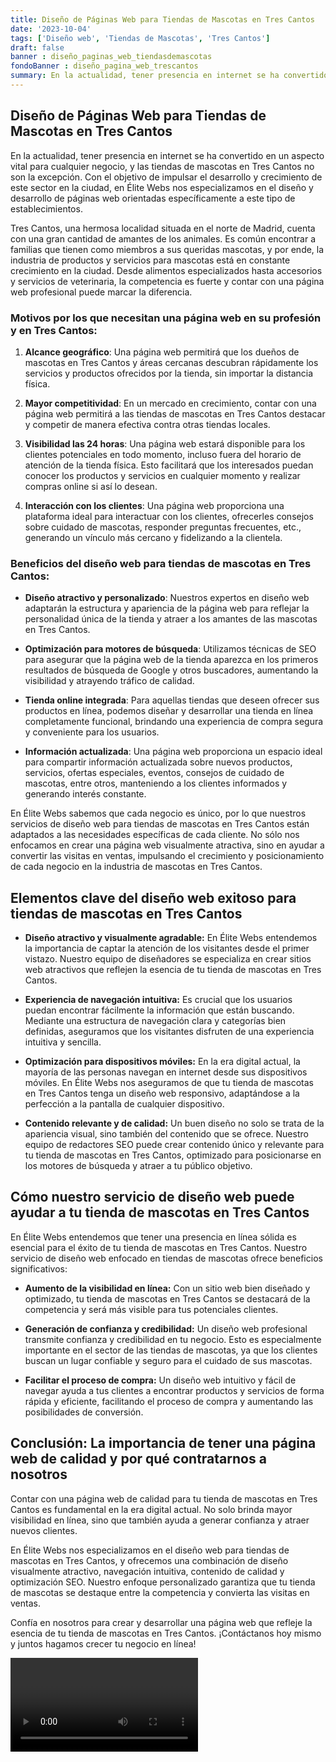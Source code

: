 ```yaml
---
title: Diseño de Páginas Web para Tiendas de Mascotas en Tres Cantos
date: '2023-10-04'
tags: ['Diseño web', 'Tiendas de Mascotas', 'Tres Cantos']
draft: false
banner : diseño_paginas_web_tiendasdemascotas
fondoBanner : diseño_pagina_web_trescantos
summary: En la actualidad, tener presencia en internet se ha convertido en un aspecto vital para cualquier negocio, y las tiendas de mascotas en Tres Cantos no son la excepción. Con el objetivo de impulsar el desarrollo y crecimiento de este sector en la ciudad, en Élite Webs nos especializamos en el diseño y desarrollo de páginas web orientadas específicamente a este tipo de establecimientos.
---
```


## Diseño de Páginas Web para Tiendas de Mascotas en Tres Cantos

En la actualidad, tener presencia en internet se ha convertido en un aspecto vital para cualquier negocio, y las tiendas de mascotas en Tres Cantos no son la excepción. Con el objetivo de impulsar el desarrollo y crecimiento de este sector en la ciudad, en Élite Webs nos especializamos en el diseño y desarrollo de páginas web orientadas específicamente a este tipo de establecimientos.

Tres Cantos, una hermosa localidad situada en el norte de Madrid, cuenta con una gran cantidad de amantes de los animales. Es común encontrar a familias que tienen como miembros a sus queridas mascotas, y por ende, la industria de productos y servicios para mascotas está en constante crecimiento en la ciudad. Desde alimentos especializados hasta accesorios y servicios de veterinaria, la competencia es fuerte y contar con una página web profesional puede marcar la diferencia.

### Motivos por los que necesitan una página web en su profesión y en Tres Cantos:

1. **Alcance geográfico**: Una página web permitirá que los dueños de mascotas en Tres Cantos y áreas cercanas descubran rápidamente los servicios y productos ofrecidos por la tienda, sin importar la distancia física.

2. **Mayor competitividad**: En un mercado en crecimiento, contar con una página web permitirá a las tiendas de mascotas en Tres Cantos destacar y competir de manera efectiva contra otras tiendas locales.

3. **Visibilidad las 24 horas**: Una página web estará disponible para los clientes potenciales en todo momento, incluso fuera del horario de atención de la tienda física. Esto facilitará que los interesados puedan conocer los productos y servicios en cualquier momento y realizar compras online si así lo desean.

4. **Interacción con los clientes**: Una página web proporciona una plataforma ideal para interactuar con los clientes, ofrecerles consejos sobre cuidado de mascotas, responder preguntas frecuentes, etc., generando un vínculo más cercano y fidelizando a la clientela.

### Beneficios del diseño web para tiendas de mascotas en Tres Cantos:

- **Diseño atractivo y personalizado**: Nuestros expertos en diseño web adaptarán la estructura y apariencia de la página web para reflejar la personalidad única de la tienda y atraer a los amantes de las mascotas en Tres Cantos.

- **Optimización para motores de búsqueda**: Utilizamos técnicas de SEO para asegurar que la página web de la tienda aparezca en los primeros resultados de búsqueda de Google y otros buscadores, aumentando la visibilidad y atrayendo tráfico de calidad.

- **Tienda online integrada**: Para aquellas tiendas que deseen ofrecer sus productos en línea, podemos diseñar y desarrollar una tienda en línea completamente funcional, brindando una experiencia de compra segura y conveniente para los usuarios.

- **Información actualizada**: Una página web proporciona un espacio ideal para compartir información actualizada sobre nuevos productos, servicios, ofertas especiales, eventos, consejos de cuidado de mascotas, entre otros, manteniendo a los clientes informados y generando interés constante.

En Élite Webs sabemos que cada negocio es único, por lo que nuestros servicios de diseño web para tiendas de mascotas en Tres Cantos están adaptados a las necesidades específicas de cada cliente. No sólo nos enfocamos en crear una página web visualmente atractiva, sino en ayudar a convertir las visitas en ventas, impulsando el crecimiento y posicionamiento de cada negocio en la industria de mascotas en Tres Cantos.

<GifSeo />

<Cta />

## Elementos clave del diseño web exitoso para tiendas de mascotas en Tres Cantos

- **Diseño atractivo y visualmente agradable:** En Élite Webs entendemos la importancia de captar la atención de los visitantes desde el primer vistazo. Nuestro equipo de diseñadores se especializa en crear sitios web atractivos que reflejen la esencia de tu tienda de mascotas en Tres Cantos.

- **Experiencia de navegación intuitiva:** Es crucial que los usuarios puedan encontrar fácilmente la información que están buscando. Mediante una estructura de navegación clara y categorías bien definidas, aseguramos que los visitantes disfruten de una experiencia intuitiva y sencilla.

- **Optimización para dispositivos móviles:** En la era digital actual, la mayoría de las personas navegan en internet desde sus dispositivos móviles. En Élite Webs nos aseguramos de que tu tienda de mascotas en Tres Cantos tenga un diseño web responsivo, adaptándose a la perfección a la pantalla de cualquier dispositivo.

- **Contenido relevante y de calidad:** Un buen diseño no solo se trata de la apariencia visual, sino también del contenido que se ofrece. Nuestro equipo de redactores SEO puede crear contenido único y relevante para tu tienda de mascotas en Tres Cantos, optimizado para posicionarse en los motores de búsqueda y atraer a tu público objetivo.

## Cómo nuestro servicio de diseño web puede ayudar a tu tienda de mascotas en Tres Cantos

En Élite Webs entendemos que tener una presencia en línea sólida es esencial para el éxito de tu tienda de mascotas en Tres Cantos. Nuestro servicio de diseño web enfocado en tiendas de mascotas ofrece beneficios significativos:

- **Aumento de la visibilidad en línea:** Con un sitio web bien diseñado y optimizado, tu tienda de mascotas en Tres Cantos se destacará de la competencia y será más visible para tus potenciales clientes.

- **Generación de confianza y credibilidad:** Un diseño web profesional transmite confianza y credibilidad en tu negocio. Esto es especialmente importante en el sector de las tiendas de mascotas, ya que los clientes buscan un lugar confiable y seguro para el cuidado de sus mascotas.

- **Facilitar el proceso de compra:** Un diseño web intuitivo y fácil de navegar ayuda a tus clientes a encontrar productos y servicios de forma rápida y eficiente, facilitando el proceso de compra y aumentando las posibilidades de conversión.

## Conclusión: La importancia de tener una página web de calidad y por qué contratarnos a nosotros

Contar con una página web de calidad para tu tienda de mascotas en Tres Cantos es fundamental en la era digital actual. No solo brinda mayor visibilidad en línea, sino que también ayuda a generar confianza y atraer nuevos clientes.

En Élite Webs nos especializamos en el diseño web para tiendas de mascotas en Tres Cantos, y ofrecemos una combinación de diseño visualmente atractivo, navegación intuitiva, contenido de calidad y optimización SEO. Nuestro enfoque personalizado garantiza que tu tienda de mascotas se destaque entre la competencia y convierta las visitas en ventas.

Confía en nosotros para crear y desarrollar una página web que refleje la esencia de tu tienda de mascotas en Tres Cantos. ¡Contáctanos hoy mismo y juntos hagamos crecer tu negocio en línea!

<Video />

<CtaBot job='Tiendas de Mascotas' city='Tres Cantos'/>

<Gmaps query='Tres Cantos+españa+maps' />